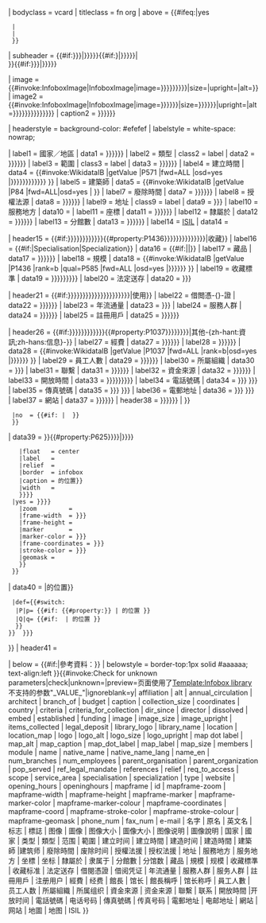 <includeonly>{{Infobox
| child = {{#ifeq:{{{embed|}}}|yes|yes}}
| bodyclass  = vcard
| titleclass = fn org
| above      = {{#ifeq:{{{embed|}}}|yes
  |
  |{{if empty|{{{name|}}}|{{{library_name|}}}|{{{名字|}}}|{{PAGENAMEBASE}}}}
  }}

| subheader   = {{#if:{{{native_name|{{{原名|}}}}}}|{{lang|{{{native_name_lang|}}}|{{{native_name|{{{原名|}}}}}}}}}}{{#if:{{both|{{{native_name|{{{原名|}}}}}}|{{{name_en|{{{英文名|}}}}}}}}|<br>}}{{#if:{{{name_en|{{{英文名|}}}}}}|{{lang|en|{{{name_en|{{{英文名|}}}}}}}}}}

| image  = {{#invoke:InfoboxImage|InfoboxImage|image={{{library_logo|{{{logo|{{{标志|{{{標誌|}}}}}}}}}}}}|size={{{logo_size|}}}|upright={{{logo_upright|1.1}}}|alt={{{logo_alt|}}}}}
| image2 = {{#invoke:InfoboxImage|InfoboxImage|image={{{image|{{{图像|{{{圖像|}}}}}}}}}|size={{{image_size|{{{图像大小|{{{圖像大小|}}}}}}}}}|upright={{{image_upright|1.1}}}|alt={{{alt|{{{图像注释|{{{圖像註釋|{{{图像注解|{{{圖像註解|}}}}}}}}}}}}}}}}}
| caption2 = {{{caption|{{{图像说明|{{{圖像說明|}}}}}}}}}

| headerstyle  = background-color: #efefef
| labelstyle   = white-space: nowrap;

| label1     = 國家／地區
| data1      = {{{country|{{{国家|{{{國家|}}}}}}}}}
| label2     = 類型
| class2     = label
| data2      = {{{type|{{{类型|{{{類型|}}}}}}}}}
| label3     = 範圍
| class3     = label
| data3      = {{{scope|{{{范围|{{{範圍|}}}}}}}}}
| label4     = 建立時間
| data4      = {{#invoke:WikidataIB |getValue |P571 |fwd=ALL |osd=yes |{{{established|{{{建造时间|{{{建造時間|{{{建立时间|{{{建立時間|}}}}}}}}}}}}}}} }}
| label5     = 建築師
| data5      = {{#invoke:WikidataIB |getValue |P84 |fwd=ALL|osd=yes |{{{architect|}}} }}
| label7     = 廢除時間
| data7      = {{{dissolved|{{{废除时间|{{{廢除時間|}}}}}}}}}
| label8     = 授權法源
| data8      = {{{ref_legal_mandate|{{{授权法源|{{{授權法源|}}}}}}}}}
| label9     = 地址
| class9     = label
| data9      = {{{location|{{{地址|}}}}}}
| label10    = 服務地方
| data10     = {{{service_area|}}}
| label11    = 座標
| data11     = {{{coordinates|{{{坐标|{{{座標|}}}}}}}}}
| label12    = 隸屬於
| data12     = {{{branch_of|{{{隶属于|{{{隸屬於|}}}}}}}}}
| label13    = 分館數
| data13     = {{{num_branches|{{{分馆数|{{{分館數|}}}}}}}}}
| label14    = [[圖書館及相關組織國際標準化標識符|ISIL]]
| data14     = {{{ISIL|}}}

| header15   = {{#if:{{{items_collected|{{{藏品|{{{藏品|}}}}}}}}}{{{collection_size|{{{规模|{{{規模|}}}}}}}}}{{#property:P1436}}{{{criteria|{{{criteria_for_collection|{{{收藏标准|{{{收藏標準|}}}}}}}}}}}}{{{legal_deposit|{{{法定送存|}}}}}}|收藏}}
| label16    = {{#if:{{{specialisation|}}}|Specialisation|Specialization}}
| data16     = {{#if:{{{specialisation|}}}|{{{specialisation}}}|{{{specialization|}}}}}
| label17    = 藏品
| data17     = {{{items_collected|{{{藏品|{{{藏品|}}}}}}}}}
| label18    = 規模
| data18     = {{#invoke:WikidataIB |getValue |P1436 |rank=b |qual=P585 |fwd=ALL |osd=yes |{{{collection_size|{{{规模|{{{規模|}}}}}}}}} }}
| label19    = 收藏標準
| data19     = {{{criteria|{{{criteria_for_collection|{{{收藏标准|{{{收藏標準|}}}}}}}}}}}}
| label20    = 法定送存
| data20     = {{{legal_deposit|{{{法定送存|}}}}}}

| header21   = {{#if:{{{req_to_access|{{{借阅凭证|{{{借閱憑證|}}}}}}}}}{{{annual_circulation|{{{年流通量|}}}}}}{{{pop_served|{{{服务人群|{{{服務人群|}}}}}}}}}{{{members|{{{注册用户|{{{註冊用戶|}}}}}}}}}|使用}}
| label22    = 借閲憑-{}-證
| data22     = {{{req_to_access|{{{借阅凭证|{{{借閱憑證|}}}}}}}}}
| label23    = 年流通量
| data23     = {{{annual_circulation|{{{年流通量|}}}}}}
| label24    = 服務人群
| data24     = {{{pop_served|{{{服务人群|{{{服務人群|}}}}}}}}}
| label25    = 註冊用戶
| data25     = {{{members|{{{注册用户|{{{註冊用戶|}}}}}}}}}

| header26   = {{#if:{{{budget|{{{经费|{{{經費|}}}}}}}}}{{{director|{{{馆长|{{{館長|}}}}}}}}}{{#property:P1037}}{{{dir_since|}}}{{{num_employees|{{{员工人数|{{{員工人數|}}}}}}}}}{{{affiliation|}}}|其他-{zh-hant:資訊;zh-hans:信息}-}}
| label27    = 經費
| data27     = {{{budget|{{{经费|{{{經費|}}}}}}}}}
| label28    = {{{director_name|{{{馆长称呼|{{{館長稱呼|館長}}}}}}}}}
| data28     = {{#invoke:WikidataIB |getValue |P1037 |fwd=ALL |rank=b|osd=yes |{{{director|{{{馆长|{{{館長|}}}}}}}}} }}
| label29    = 員工人數
| data29     = {{{num_employees|{{{员工人数|{{{員工人數|}}}}}}}}}
| label30    = 所屬組織
| data30     = {{{parent_organization|{{{parent_organisation|}}}}}}
| label31    = 聯繫
| data31     = {{{affiliation|{{{联系|{{{聯繫|}}}}}}}}}
| label32    = 資金來源
| data32     = {{{funding|{{{資金來源|{{{资金来源|}}}}}}}}}
| label33    = 開放時間
| data33     = {{{opening_hours|{{{openinghours|{{{开放时间|{{{開放時間|}}}}}}}}}}}}
| label34    = 電話號碼
| data34     = {{{phone_num|{{{电话号码|{{{電話號碼|}}}}}} }}}
| label35    = 傳真號碼
| data35     = {{{fax_num|{{{传真号码|{{{傳真號碼|}}}}}} }}}
| label36    = 電郵地址
| data36     = {{{e-mail|{{{电邮地址|{{{電郵地址|}}}}}} }}}
| label37    = 網站
| data37     = {{{website|{{{网站|{{{網站|}}}}}}}}}
| header38   = {{yesno|{{{mapframe|yes}}}
  |yes = {{#if: {{#property:P625}}{{{coordinates|{{{坐标|{{{座標|}}}}}}}}} | {{{map_label|地圖}}} }}
  |no  = {{#if:{{{location_map|}}} | {{{map_label|Map}}} }}
  }}
| data39     = {{yesno|{{{mapframe|yes}}}
  |no  = {{#if:{{both|{{{location_map|}}}|{{{coordinates|{{{坐标|{{{座標|}}}}}}}}}{{#property:P625}}}}|{{Location map|{{{location_map}}}
    |alt     = {{{map_alt|}}}
    |coordinates = {{{coordinates|{{{坐标|{{{座標|}}}}}}}}}
    |float   = center
    |label   = {{if empty| {{{map dot label|}}} | {{{map_dot_label|}}} }}
    |relief  = {{{relief|}}}
    |border  = infobox
    |caption = {{If empty|{{{map_caption|}}}|{{#invoke:Location map|data|{{{location_map}}}|name}}的位置}}
    |width   = {{{map_size|}}}
    }}}}
  |yes = {{Infobox mapframe
    |id           = {{{id|}}}
    |coord        = {{{coordinates|{{{坐标|{{{座標|}}}}}}}}}
    |zoom         = {{{mapframe-zoom|}}}
    |frame-width  = {{{mapframe-width|{{{map_size|}}}}}}
    |frame-height = {{{mapframe-height|}}}
    |marker       = {{{mapframe-marker|library}}}
    |marker-color = {{{mapframe-marker-color|{{{mapframe-marker-colour|}}}}}}
    |frame-coordinates = {{{mapframe-coordinates|{{{mapframe-coord|}}}}}}
    |stroke-color = {{{mapframe-stroke-color|{{{mapframe-stroke-colour|}}}}}}
    |geomask = {{yesno|{{{mapframe-geomask|}}}
      |no= |blank=<!-- no geomask -->
      |yes=P276<!-- Location (P276) from Wikidata -->
      |def={{{mapframe-geomask|}}}<!-- User-supplied P- or Q-number -->
      }}
    }}
  }}
| data40 = {{yesno|{{{mapframe|yes}}} |no=<!-- no mapframe map --> |yes={{{map_caption| {{yesno|{{{mapframe-geomask|}}}
  |no= |blank=<!-- no geomask -->
  |yes={{#if:{{#property:P276}}|{{wikidata|property|{{{id|}}}|P276}}的位置}}
  |def={{#switch:{{Str left|{{{mapframe-geomask|}}}|1}}
   |P|p= {{#if: {{#property:{{{mapframe-geomask|}}}}} | {{wikidata|property|{{{id|}}}|{{{mapframe-geomask|}}}}}的位置 }}
   |Q|q= {{#if: {{Label|{{{mapframe-geomask|}}}}} | {{Label|{{{mapframe-geomask|}}}}}的位置 }}
   }}<!-- end #switch -->
 }}<!-- end inner yesno --> }}}<!-- end map_caption param -->
}}<!-- end outer yesno -->
| header41 = {{{module|}}}

| below = {{#if:{{{references|}}}|參考資料：}}{{{references|}}}
| belowstyle = border-top:1px solid #aaaaaa; text-align:left
}}{{#invoke:Check for unknown parameters|check|unknown={{main other|[[Category:使用未知图书馆信息框参数的页面|_VALUE_{{PAGENAME}}]]}}|preview=页面使用了[[Template:Infobox library]]不支持的参数"_VALUE_"|ignoreblank=y| affiliation | alt | annual_circulation | architect | branch_of | budget | caption | collection_size | coordinates | country | criteria | criteria_for_collection | dir_since | director | dissolved | embed | established | funding | image | image_size | image_upright | items_collected | legal_deposit | library_logo | library_name | location | location_map | logo | logo_alt | logo_size | logo_upright | map dot label | map_alt | map_caption | map_dot_label | map_label | map_size | members | module | name | native_name | native_name_lang | name_en | num_branches | num_employees | parent_organisation | parent_organization | pop_served | ref_legal_mandate | references | relief | req_to_access | scope | service_area | specialisation | specialization | type | website | opening_hours | openinghours | mapframe | id | mapframe-zoom | mapframe-width | mapframe-height | mapframe-marker | mapframe-marker-color | mapframe-marker-colour | mapframe-coordinates | mapframe-coord | mapframe-stroke-color | mapframe-stroke-colour | mapframe-geomask | phone_num | fax_num | e-mail | 名字 | 原名 | 英文名 | 标志 | 標誌 | 图像 | 圖像 | 图像大小 | 圖像大小 | 图像说明 | 圖像說明 | 国家 | 國家 | 类型 | 類型 | 范围 | 範圍 | 建立时间 | 建立時間 | 建造时间 | 建造時間 | 建築師 |建筑师 | 廢除時間 | 废除时间 | 授權法援 | 授权法援 | 地址 | 服務地方 | 服务地方 | 坐標 | 坐标 | 隸屬於 | 隶属于 | 分館數 | 分馆数 | 藏品 | 規模 | 规模 | 收藏標準 | 收藏标准 | 法定送存 | 借閱憑證 | 借阅凭证 | 年流通量 | 服務人群 | 服务人群 | 註冊用戶 | 注册用户 | 經費 | 经费 | 館長 | 馆长 | 館長稱呼 | 馆长称呼 | 員工人數 | 员工人数 | 所屬組織 | 所属组织 | 資金來源 | 资金来源 | 聯繫 | 联系 | 開放時間 |开放时间 | 電話號碼 | 电话号码 | 傳真號碼 | 传真号码 | 電郵地址 | 电邮地址 | 網站 | 网站 | 地圖 | 地图 | ISIL }}</includeonly><noinclude>
{{documentation}}<!-- place category and templatedate the /doc sub-page, not here -->
</noinclude>